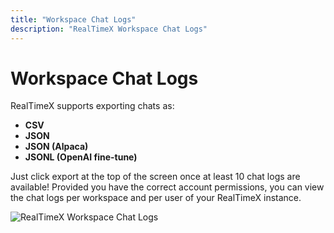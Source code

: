 ```yaml
---
title: "Workspace Chat Logs"
description: "RealTimeX Workspace Chat Logs"
---
```



# Workspace Chat Logs

RealTimeX supports exporting chats as:

- **CSV**
- **JSON**
- **JSON (Alpaca)**
- **JSONL (OpenAI fine-tune)**

Just click export at the top of the screen once at least 10 chat logs are available! Provided you have the correct account permissions, you can view the chat logs per workspace and per user of your RealTimeX instance.

<Image
  src="/images/features/chat-logs/workspace-chat.png"
  height={1080}
  width={1920}
  quality={100}
  alt="RealTimeX Workspace Chat Logs"
/>
